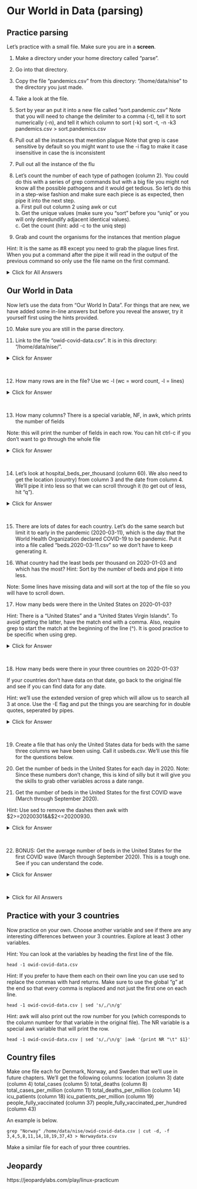 # Our World in Data (parsing)

## Practice parsing

Let's practice with a small file. Make sure you are in a **screen**.

1. Make a directory under your home directory called "parse".

2. Go into that directory.

3. Copy the file "pandemics.csv" from this directory: "/home/data/nise" to the directory you just made.

4. Take a look at the file.

5. Sort by year an put it into a new file called "sort.pandemic.csv"
		Note that you will need to change the delimiter to a comma (-t), tell it to sort numerically (-n), and tell it which column to sort (-k) sort -t, -n -k3 pandemics.csv > sort.pandemics.csv

6. Pull out all the instances that mention plague
		Note that grep is case sensitive by default so you might want to use the -i flag to make it case insensitive in case the is inconsistent

7. Pull out all the instance of the flu

8. Let's count the number of each type of pathogen (column 2). You could do this with a series of grep commands but with a big file you might not know all the possible pathogens and it would get tedious. So let's do this in a step-wise fashion and make sure each piece is as expected, then pipe it into the next step.\
		a. First pull out column 2 using awk or cut\
		b. Get the unique values (make sure you "sort" before you "uniq" or you will only deredundify adjacent identical values).\
		c. Get the count (hint: add -c to the uniq step)

9. Grab and count the organisms for the instances that mention plague

Hint: It is the same as #8 except you need to grab the plague lines first. When you put a command after the pipe it will read in the output of the previous command so only use the file name on the first command.

<details>
  <summary>Click for All Answers</summary>
  
Note that there are often several ways to do things in linux and not all methods are shown.
```
1. mkdir ~/parse

2. cd ~/parse

3. cp /home/data/nise/pandemics.csv . [Don't forget the space and period at the end; the period says to name it the same thing.]

4. cat pandemics.csv [you could also use more, less, head, tail, or other commands]

5. sort -t, -nk 3 pandemics.csv > sort.pandemics.csv

6. grep -i plague sort.pandemics.csv

7. grep -i flu sort.pandemics.csv

8. awk -F, '{print $2}' sort.pandemics.csv | sort | uniq -c
     [Note that you can also use: "cut -d, -f2 pandemics.csv" for the first step]

9. grep -i plague sort.pandemics.csv | awk -F, '{print $2}' | sort | uniq -c
```
</details> 


## Our World in Data

Now let's use the data from "Our World In Data". For things that are new, we have added some in-line answers but before you reveal the answer, try it yourself first using the hints provided.

10. Make sure you are still in the parse directory.

11. Link to the file "owid-covid-data.csv". It is in this directory: "/home/data/nise/".

<details>
  <summary>Click for Answer</summary>
```
		ln -s /home/data/nise/owid-covid-data.csv .
```
</details>
\

12. How many rows are in the file? Use wc -l (wc = word count, -l = lines)

<details>
  <summary>Click for Answer</summary>
```
wc -l owid-covid-data.csv
```
</details>
\

13. How many columns? There is a special variable, NF, in awk, which prints the number of fields

Note: this will print the number of fields in each row. You can hit ctrl-c if you don't want to go through the whole file

<details>
  <summary>Click for Answer</summary>
```
awk -F, '{print NF}' owid-covid-data.csv
```
</details>
\

14. Let's look at hospital_beds_per_thousand (column 60). We also need to get the location (country) from column 3 and the date from column 4. We'll pipe it into less so that we can scroll through it (to get out of less, hit "q").

<details>
  <summary>Click for Answer</summary>
```
cut -d, -f 3,4,60 owid-covid-data.csv | less
```
</details>
\

15. There are lots of dates for each country. Let's do the same search but limit it to early in the pandemic (2020-03-11), which is the day that the World Health Organization declared COVID-19 to be pandemic. Put it into a file called "beds.2020-03-11.csv" so we don't have to keep generating it.

16. What country had the least beds per thousand on 2020-01-03 and which has the most? Hint: Sort by the number of beds and pipe it into less.

Note: Some lines have missing data and will sort at the top of the file so you will have to scroll down.
		
17. How many beds were there in the United States on 2020-01-03?

Hint: There is a "United States" and a "United States Virgin Islands". To avoid getting the latter, have the match end with a comma. Also, require grep to start the match at the beginning of the line (^). It is good practice to be specific when using grep.

<details>
  <summary>Click for Answer</summary>
```
grep "^United States," beds.2020-03-11.csv
```
</details>
\

18. How many beds were there in your three countries on 2020-01-03?

If your countries don't have data on that date, go back to the original file and see if you can find data for any date.

Hint: we'll use the extended version of grep which will allow us to search all 3 at once. Use the -E flag and put the things you are searching for in double quotes, seperated by pipes.

<details>
  <summary>Click for Answer</summary>
```
grep -E "^Sweden,|^Norway,|^Denmark," beds.2020-03-11.csv
```
</details>
\

19. Create a file that has only the United States data for beds with the same three columns we have been using. Call it usbeds.csv. We'll use this file for the questions below.

20. Get the number of beds in the United States for each day in 2020. Note: Since these numbers don't change, this is kind of silly but it will give you the skills to grab other variables across a date range.

21. Get the number of beds in the United States for the first COVID wave (March through September 2020).

Hint: Use sed to remove the dashes then awk with $2>=20200301&&$2<=20200930.

<details>
  <summary>Click for Answer</summary>
```
sed 's/-//g' usbeds.csv | awk '$2>=20200301&&$2<=20200930{print}'
```
</details>
\

22. BONUS: Get the average number of beds in the United States for the first COVID wave (March through September 2020). This is a tough one. See if you can understand the code.


<details>
  <summary>Click for Answer</summary>
```
sed 's/-//g' usbeds.csv | sed 's/-//g' |awk -F, '$2>=20200301&&$2<=20200930{SUM+=$3;CNT+=1}END{print SUM/CNT}'
```
</details>
\
		
<details>
  <summary>Click for All Answers</summary>
```
11. pwd [If you aren't in that directory you can: "cd ~/parse"]

10. ln -s /home/data/nise/owid-covid-data.csv . 

12. wc -l owid-covid-data.csv

13. awk -F, '{print NF}' owid-covid-data.csv

14. cut -d, -f 3,4,60 owid-covid-data.csv | less

15. cut -d, -f 3,4,60 owid-covid-data.csv | grep 2020-03-11 > beds.2020-03-11.csv

16. sort -t, -n -k3 beds.2020-03-11.csv | less

	Least: Mali,2020-03-11,0.1
	
	Most: Monaco,2020-03-11,13.8

17. grep "^United States," beds.2020-03-11.csv

  United States,2020-03-11,2.77

18. grep -E "^Sweden,|^Norway,|^Denmark," beds.2020-03-11.csv

  Denmark,2020-03-11,2.5
  Norway,2020-03-11,3.6
  Sweden,2020-03-11,2.22

19. cut -d, -f 3,4,60 owid-covid-data.csv | grep "^United States," > usbeds.csv

20. grep 2020 usbeds.csv

21. sed 's/-//g' usbeds.csv | sed 's/-//g' |awk -F, '$2>=20200301&&$2<=20200930{print}'

22. sed 's/-//g' usbeds.csv | sed 's/-//g' |awk -F, '$2>=20200301&&$2<=20200930{SUM+=$3;CNT+=1}END{print SUM/CNT}'


```
</details>

## Practice with your 3 countries

Now practice on your own. Choose another variable and see if there are any interesting differences between your 3 countries. Explore at least 3 other variables.
	
Hint: You can look at the variables by heading the first line of the file.


```
head -1 owid-covid-data.csv
```

Hint: If you prefer to have them each on their own line you can use sed to replace the commas with hard returns. Make sure to use the global "g" at the end so that every comma is replaced and not just the first one on each line.

```
head -1 owid-covid-data.csv | sed 's/,/\n/g'
```	

Hint: awk will also print out the row number for you (which corresponds to the column number for that variable in the original file). The NR variable is a special awk variable that will print the row.

```
head -1 owid-covid-data.csv | sed 's/,/\n/g' |awk '{print NR "\t" $1}'
```		

## Country files

Make one file each for Denmark, Norway, and Sweden that we'll use in future chapters. We'll get the following columns:
location (column 3)
date (column 4)
total_cases (column 5)
total_deaths (column 8)
total_cases_per_million (column 11)
total_deaths_per_million (column 14)
icu_patients (column 18)
icu_patients_per_million (column 19)
people_fully_vaccinated (column 37)
people_fully_vaccinated_per_hundred (column 43)

An example is below.

```
grep "Norway" /home/data/nise/owid-covid-data.csv | cut -d, -f 3,4,5,8,11,14,18,19,37,43 > Norwaydata.csv
```

Make a similar file for each of your three countries.


## Jeopardy

https://jeopardylabs.com/play/linux-practicum


<!--I suggest that you don’t make this timed–we want them to think through this rather than hurrying through it. All answers have at least 2 ways to do things so you could have the team whose turn it is make a guess then the other team could try to propose a different way. If you want to give them access to the files, you could send them into quick breakout rooms to discuss and test. Or you could have them put something in the chat (might still want breakout rooms so they can discuss?) and you can test it. Either way, they need to know some things about the files (see below).

This uses the pandemics.csv in /home/jm/linux_practice (and also copied to their home directories in an earlier exercise), though there are screenshots in the jeopardy that are sufficient.

It also uses 2 new files that are in /home/jm/jeopardy/ (influenzaA_sequences.fa  some_pandemic_movies.txt)

Genetic distance of omicron (variants)
For the some_pandemic_movies.txt they need to know that it is a tab--delimited file containing the movie name, year of release, and type of pathogen. At a minimum show them a head so that they realize that there are spaces in the movie title, which affects awk because it splits on whitespace.

For influenzaA_sequences.fa, they need to know that the header is pipe-delimited: Accession, Genbank title, Organism Name, Length, Country, Collection Date, Host. So, give them the file to work with or show them a head of the headers. Influenza A affects humans, birds, and other animals, while influenza B is generally just humans.
-->
